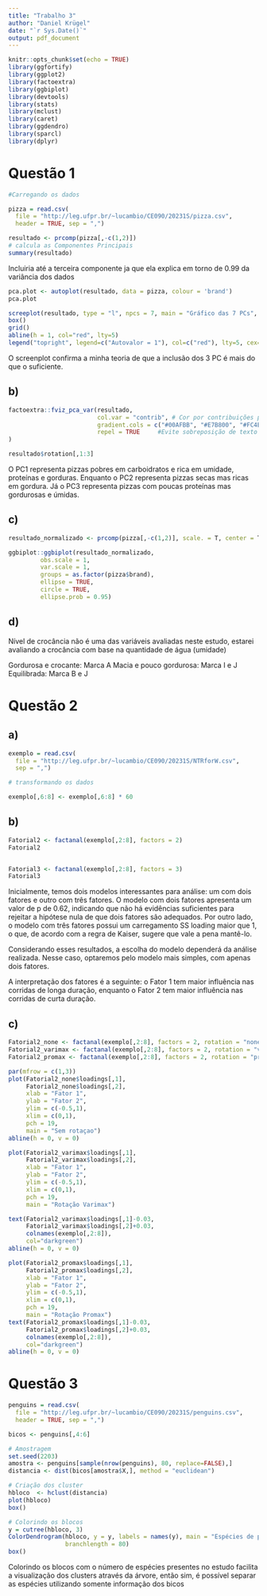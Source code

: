 ```yaml
---
title: "Trabalho 3"
author: "Daniel Krügel"
date: "`r Sys.Date()`"
output: pdf_document
---
```


```r
knitr::opts_chunk$set(echo = TRUE)
library(ggfortify)
library(ggplot2)
library(factoextra)
library(ggbiplot)
library(devtools)
library(stats)
library(mclust)
library(caret)
library(ggdendro)
library(sparcl)
library(dplyr)
```

# Questão 1
```r
#Carregando os dados

pizza = read.csv(
  file = "http://leg.ufpr.br/~lucambio/CE090/20231S/pizza.csv",
  header = TRUE, sep = ",")

```

```r
resultado <- prcomp(pizza[,-c(1,2)])
# calcula as Componentes Principais
summary(resultado)
```

Incluiria até a terceira componente ja que ela explica em torno de 0.99 da variância dos dados

```r
pca.plot <- autoplot(resultado, data = pizza, colour = 'brand')
pca.plot

```

```r
screeplot(resultado, type = "l", npcs = 7, main = "Gráfico das 7 PCs", pch = 19)
box()
grid()
abline(h = 1, col="red", lty=5)
legend("topright", legend=c("Autovalor = 1"), col=c("red"), lty=5, cex=0.6)
```

O screenplot confirma a minha teoria de que a inclusão dos 3 PC é mais do que o suficiente.

## b)
```r
factoextra::fviz_pca_var(resultado,
                         col.var = "contrib", # Cor por contribuições para o PC
                         gradient.cols = c("#00AFBB", "#E7B800", "#FC4E07"),
                         repel = TRUE     #Evite sobreposição de texto
)
```

```r
resultado$rotation[,1:3]
```

O PC1 representa pizzas pobres em carboidratos e rica em umidade, proteínas e gorduras. Enquanto o PC2 representa pizzas secas mas ricas em gordura. Já o PC3 representa pizzas com poucas proteínas mas gordurosas e úmidas.

## c)

```r

resultado_normalizado <- prcomp(pizza[,-c(1,2)], scale. = T, center = T) # calcula as Componentes Principais Normalizado

ggbiplot::ggbiplot(resultado_normalizado,
         obs.scale = 1,
         var.scale = 1,
         groups = as.factor(pizza$brand),
         ellipse = TRUE,
         circle = TRUE,
         ellipse.prob = 0.95)

```

## d)
 Nível de crocância não é uma das variáveis avaliadas neste estudo, estarei avaliando a crocância com base na quantidade de água (umidade)

 Gordurosa e crocante: Marca A
 Macia e pouco gordurosa: Marca I e J
 Equilibrada: Marca B e J

# Questão 2

## a)
```r
exemplo = read.csv(
  file = "http://leg.ufpr.br/~lucambio/CE090/20231S/NTRforW.csv",
  sep = ",")

# transformando os dados

exemplo[,6:8] <- exemplo[,6:8] * 60
```

## b)
```r
Fatorial2 <- factanal(exemplo[,2:8], factors = 2)
Fatorial2


Fatorial3 <- factanal(exemplo[,2:8], factors = 3)
Fatorial3
```

 Inicialmente, temos dois modelos interessantes para análise: um com dois fatores e outro com três fatores. O modelo com dois fatores apresenta um valor de p de 0.62, indicando que não há evidências suficientes para rejeitar a hipótese nula de que dois fatores são adequados. Por outro lado, o modelo com três fatores possui um carregamento SS loading maior que 1, o que, de acordo com a regra de Kaiser, sugere que vale a pena mantê-lo.
 
 Considerando esses resultados, a escolha do modelo dependerá da análise realizada. Nesse caso, optaremos pelo modelo mais simples, com apenas dois fatores.
 
 A interpretação dos fatores é a seguinte: o Fator 1 tem maior influência nas corridas de longa duração, enquanto o Fator 2 tem maior influência nas corridas de curta duração.

## c)

```r
Fatorial2_none <- factanal(exemplo[,2:8], factors = 2, rotation = "none")
Fatorial2_varimax <- factanal(exemplo[,2:8], factors = 2, rotation = "varimax")
Fatorial2_promax <- factanal(exemplo[,2:8], factors = 2, rotation = "promax")

par(mfrow = c(1,3))
plot(Fatorial2_none$loadings[,1], 
     Fatorial2_none$loadings[,2],
     xlab = "Fator 1", 
     ylab = "Fator 2", 
     ylim = c(-0.5,1),
     xlim = c(0,1),
     pch = 19,
     main = "Sem rotaçao")
abline(h = 0, v = 0)

plot(Fatorial2_varimax$loadings[,1], 
     Fatorial2_varimax$loadings[,2],
     xlab = "Fator 1", 
     ylab = "Fator 2", 
     ylim = c(-0.5,1),
     xlim = c(0,1),
     pch = 19,
     main = "Rotação Varimax")

text(Fatorial2_varimax$loadings[,1]-0.03, 
     Fatorial2_varimax$loadings[,2]+0.03,
     colnames(exemplo[,2:8]),
     col="darkgreen")
abline(h = 0, v = 0)

plot(Fatorial2_promax$loadings[,1], 
     Fatorial2_promax$loadings[,2],
     xlab = "Fator 1", 
     ylab = "Fator 2",
     ylim = c(-0.5,1),
     xlim = c(0,1),
     pch = 19,
     main = "Rotação Promax")
text(Fatorial2_promax$loadings[,1]-0.03, 
     Fatorial2_promax$loadings[,2]+0.03,
     colnames(exemplo[,2:8]),
     col="darkgreen")
abline(h = 0, v = 0)
```

# Questão 3

```r
penguins = read.csv(
  file = "http://leg.ufpr.br/~lucambio/CE090/20231S/penguins.csv",
  header = TRUE, sep = ",")

bicos <- penguins[,4:6]

# Amostragem
set.seed(2203)
amostra <- penguins[sample(nrow(penguins), 80, replace=FALSE),]
distancia <- dist(bicos[amostra$X,], method = "euclidean")

# Criação dos cluster
hbloco  <- hclust(distancia)
plot(hbloco)
box()
```

```r
# Colorindo os blocos
y = cutree(hbloco, 3)
ColorDendrogram(hbloco, y = y, labels = names(y), main = "Espécies de pinguins", 
                branchlength = 80)
box()
```

Colorindo os blocos com o número de espécies presentes no estudo facilita a visualização dos clusters através da árvore, então sim, é possível separar as espécies utilizando somente informação dos bicos
